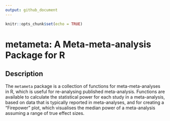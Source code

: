 ```yaml
---
output: github_document
---
```


```r
knitr::opts_chunk$set(echo = TRUE)
```

# metameta: A Meta-meta-analysis Package for R

## Description

The `metameta` package is a collection of functions for 
meta-meta-analyses in R, which is useful for re-analysing published meta-analysis. Functions are
available to calculate the statistical power for each study in a
meta-analysis, based on data that is typically reported in
meta-analyses, and for creating a “Firepower” plot, which visualises the
median power of a meta-analysis assuming a range of true effect sizes.

